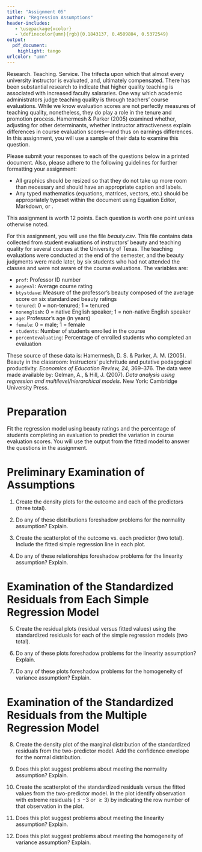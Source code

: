 ```yaml
---
title: "Assignment 05"
author: "Regression Assumptions"
header-includes:
   - \usepackage{xcolor}
   - \definecolor{umn}{rgb}{0.1843137, 0.4509804, 0.5372549}
output: 
  pdf_document:
    highlight: tango
urlcolor: "umn"
---
```


Research. Teaching. Service. The trifecta upon which that almost every university instructor is evaluated, and, ultimately compensated. There has been substantial research to indicate that higher quality teaching is associated with increased faculty salararies. One way which academic administrators judge teaching quality is through teachers' course evaluations. While we know evaluation scores are not perfectly measures of teaching quality, nonetheless, they do play a role in the tenure and promotion process. Hamermesh &amp; Parker (2005) examined whether, adjusting for other determinants, whether instructor attractiveness explain differences in course evaluation scores---and thus on earnings differences. In this assignment, you will use a sample of their data to examine this question.


Please submit your responses to each of the questions below in a printed document. Also, please adhere to the following guidelines for further formatting your assignment: 

- All graphics should be resized so that they do not take up more room than necessary and should have an appropriate caption and labels. 
- Any typed mathematics (equations, matrices, vectors, etc.) should be appropriately typeset within the document using Equation Editor, Markdown, or \LaTeX. 

This assignment is worth 12 points. Each question is worth one point unless otherwise noted. 

\rule{0.5\linewidth}{\linethickness}

For this assignment, you will use the file *beauty.csv*. This file contains data collected from student evaluations of instructors' beauty and teaching quality for several courses at the University of Texas. The teaching evaluations were conducted at the end of the semester, and the beauty judgments were made later, by six students who had not attended the classes and were not aware of the course evaluations. The variables are:

- `prof`: Professor ID number
- `avgeval`: Average course rating
- `btystdave`: Measure of the professor's beauty composed  of the average score on six standardized beauty ratings
- `tenured`: 0 = non-tenured; 1 = tenured
- `nonenglish`: 0 = native English speaker; 1 = non-native English speaker
- `age`: Professor's age (in years)
- `female`: 0 = male; 1 = female
- `students`: Number of students enrolled in the course
- `percentevaluating`: Percentage of enrolled students who completed an evaluation

These source of these data is: Hamermesh, D. S. &amp; Parker, A. M. (2005). Beauty in the classroom: Instructors' pulchritude and putative pedagogical productivity. *Economics of Education Review, 24*, 369&ndash;376. The data were made available by: Gelman, A., &amp; Hill, J. (2007). *Data analysis using regression and multilevel/hierarchical models*. New York: Cambridge University Press. 

\newpage

# Preparation

Fit the regression model using beauty ratings and the percentage of students completing an evaluation to predict the variation in course evaluation scores. You will use the output from the fitted model to answer the questions in the assignment.

\rule{0.5\linewidth}{\linethickness}

# Preliminary Examination of Assumptions

1. Create the density plots for the outcome and each of the predictors (three total).

2. Do any of these distributions foreshadow problems for the normality assumption? Explain.

3. Create the scatterplot of the outcome vs. each predictor (two total). Include the fitted simple regression line in each plot.

4. Do any of these relationships foreshadow problems for the linearity assumption? Explain.

# Examination of the Standardized Residuals from Each Simple Regression Model

5. Create the residual plots (residual versus fitted values) using the standardized residuals for each of the simple regression models (two total).

6. Do any of these plots foreshadow problems for the linearity assumption? Explain.

7. Do any of these plots foreshadow problems for the homogeneity of variance assumption? Explain.


# Examination of the Standardized Residuals from the Multiple Regression Model

8. Create the density plot of the marginal distribution of the standardized residuals from the two-predictor model. Add the confidence envelope for the normal distribution.

9. Does this plot suggest problems about meeting the normality assumption? Explain.

10. Create the scatterplot of the standardized residuals versus the fitted values from the two-predictor model. In the plot identify observation with extreme residuals ($\leq-3$ or $\geq3$) by indicating  the row number of that observation in the plot.

11. Does this plot suggest problems about meeting the linearity assumption? Explain.

12. Does this plot suggest problems about meeting the homogeneity of variance assumption? Explain.

